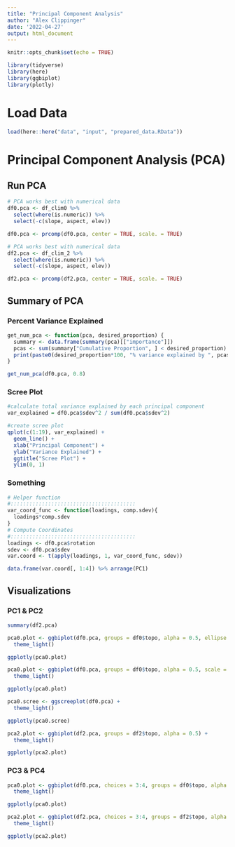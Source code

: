 ```yaml
---
title: "Principal Component Analysis"
author: "Alex Clippinger"
date: '2022-04-27'
output: html_document
---
```


```r
knitr::opts_chunk$set(echo = TRUE)

library(tidyverse)
library(here)
library(ggbiplot)
library(plotly)
```

# Load Data

```r
load(here::here("data", "input", "prepared_data.RData"))
```

# Principal Component Analysis (PCA)

## Run PCA

```r
# PCA works best with numerical data
df0.pca <- df_clim0 %>% 
  select(where(is.numeric)) %>% 
  select(-c(slope, aspect, elev))

df0.pca <- prcomp(df0.pca, center = TRUE, scale. = TRUE)

# PCA works best with numerical data
df2.pca <- df_clim_2 %>% 
  select(where(is.numeric)) %>% 
  select(-c(slope, aspect, elev))

df2.pca <- prcomp(df2.pca, center = TRUE, scale. = TRUE)
```

## Summary of PCA

### Percent Variance Explained

```r
get_num_pca <- function(pca, desired_proportion) {
  summary <- data.frame(summary(pca)[["importance"]])
  pcas <- sum(summary["Cumulative Proportion", ] < desired_proportion) + 1
  print(paste0(desired_proportion*100, "% variance explained by ", pcas, " PCAs"))
}

get_num_pca(df0.pca, 0.8)
```

### Scree Plot

```r
#calculate total variance explained by each principal component
var_explained = df0.pca$sdev^2 / sum(df0.pca$sdev^2)

#create scree plot
qplot(c(1:19), var_explained) + 
  geom_line() + 
  xlab("Principal Component") + 
  ylab("Variance Explained") +
  ggtitle("Scree Plot") +
  ylim(0, 1)
```


### Something

```r
# Helper function 
#::::::::::::::::::::::::::::::::::::::::
var_coord_func <- function(loadings, comp.sdev){
  loadings*comp.sdev
}
# Compute Coordinates
#::::::::::::::::::::::::::::::::::::::::
loadings <- df0.pca$rotation
sdev <- df0.pca$sdev
var.coord <- t(apply(loadings, 1, var_coord_func, sdev)) 

data.frame(var.coord[, 1:4]) %>% arrange(PC1)
```


## Visualizations

### PC1 & PC2

```r
summary(df2.pca)
```

```r
pca0.plot <- ggbiplot(df0.pca, groups = df0$topo, alpha = 0.5, ellipse = TRUE) + 
  theme_light()

ggplotly(pca0.plot)

```

```r
pca0.plot <- ggbiplot(df0.pca, groups = df0$topo, alpha = 0.5, scale = TRUE, circle=TRUE) + 
  theme_light()

ggplotly(pca0.plot)
```

```r
pca0.scree <- ggscreeplot(df0.pca) +
  theme_light()

ggplotly(pca0.scree)
```


```r
pca2.plot <- ggbiplot(df2.pca, groups = df2$topo, alpha = 0.5) +
  theme_light()

ggplotly(pca2.plot)
```



### PC3 & PC4

```r
pca0.plot <- ggbiplot(df0.pca, choices = 3:4, groups = df0$topo, alpha = 0.25) + 
  theme_light()

ggplotly(pca0.plot)
```

```r
pca2.plot <- ggbiplot(df2.pca, choices = 3:4, groups = df2$topo, alpha = 0.25) +
  theme_light()

ggplotly(pca2.plot)
```

